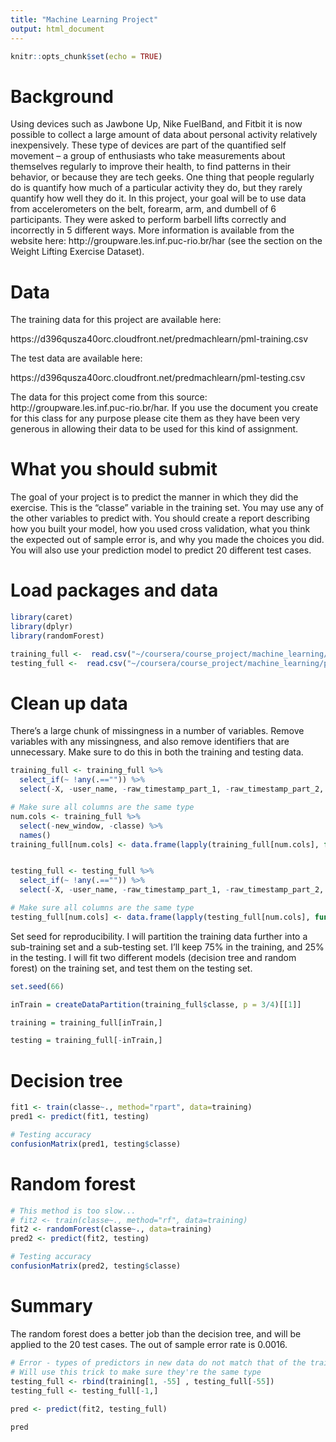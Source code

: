 ```yaml
---
title: "Machine Learning Project"
output: html_document
---
```


```r
knitr::opts_chunk$set(echo = TRUE)
```

# Background
Using devices such as Jawbone Up, Nike FuelBand, and Fitbit it is now possible to collect a large amount of data about personal activity relatively inexpensively. These type of devices are part of the quantified self movement – a group of enthusiasts who take measurements about themselves regularly to improve their health, to find patterns in their behavior, or because they are tech geeks. One thing that people regularly do is quantify how much of a particular activity they do, but they rarely quantify how well they do it. In this project, your goal will be to use data from accelerometers on the belt, forearm, arm, and dumbell of 6 participants. They were asked to perform barbell lifts correctly and incorrectly in 5 different ways. More information is available from the website here: http://groupware.les.inf.puc-rio.br/har (see the section on the Weight Lifting Exercise Dataset). 

# Data 
The training data for this project are available here: 

https://d396qusza40orc.cloudfront.net/predmachlearn/pml-training.csv

The test data are available here:

https://d396qusza40orc.cloudfront.net/predmachlearn/pml-testing.csv

The data for this project come from this source: http://groupware.les.inf.puc-rio.br/har. If you use the document you create for this class for any purpose please cite them as they have been very generous in allowing their data to be used for this kind of assignment. 

# What you should submit
The goal of your project is to predict the manner in which they did the exercise. This is the "classe" variable in the training set. You may use any of the other variables to predict with. You should create a report describing how you built your model, how you used cross validation, what you think the expected out of sample error is, and why you made the choices you did. You will also use your prediction model to predict 20 different test cases. 


# Load packages and data

```r
library(caret)
library(dplyr)
library(randomForest)

```



```r
training_full <-  read.csv("~/coursera/course_project/machine_learning/pml-training.csv")
testing_full <-  read.csv("~/coursera/course_project/machine_learning/pml-testing.csv")


```


# Clean up data
There's a large chunk of missingness in a number of variables. Remove variables with any missingness, and also remove identifiers that are unnecessary. Make sure to do this in both the training and testing data.
```r

training_full <- training_full %>%
  select_if(~ !any(.=="")) %>%
  select(-X, -user_name, -raw_timestamp_part_1, -raw_timestamp_part_2, -cvtd_timestamp)

# Make sure all columns are the same type
num.cols <- training_full %>%
  select(-new_window, -classe) %>%
  names()
training_full[num.cols] <- data.frame(lapply(training_full[num.cols], function(x) as.numeric(x)))


testing_full <- testing_full %>%
  select_if(~ !any(.=="")) %>%
  select(-X, -user_name, -raw_timestamp_part_1, -raw_timestamp_part_2, -cvtd_timestamp)

# Make sure all columns are the same type
testing_full[num.cols] <- data.frame(lapply(testing_full[num.cols], function(x) as.numeric(x)))


```



Set seed for reproducibility. I will partition the training data further into a sub-training set and a sub-testing set. I'll keep 75% in the training, and 25% in the testing. I will fit two different models (decision tree and random forest) on the training set, and test them on the testing set.

```r

set.seed(66)

inTrain = createDataPartition(training_full$classe, p = 3/4)[[1]]

training = training_full[inTrain,]

testing = training_full[-inTrain,]


```




# Decision tree
```r

fit1 <- train(classe~., method="rpart", data=training)
pred1 <- predict(fit1, testing)

# Testing accuracy
confusionMatrix(pred1, testing$classe)


```

# Random forest

```r

# This method is too slow...
# fit2 <- train(classe~., method="rf", data=training)
fit2 <- randomForest(classe~., data=training)
pred2 <- predict(fit2, testing)

# Testing accuracy
confusionMatrix(pred2, testing$classe)


```


# Summary
The random forest does a better job than the decision tree, and will be applied to the 20 test cases. The out of sample error rate is 0.0016.




```r
# Error - types of predictors in new data do not match that of the training data
# Will use this trick to make sure they're the same type
testing_full <- rbind(training[1, -55] , testing_full[-55])
testing_full <- testing_full[-1,]
    
pred <- predict(fit2, testing_full)

pred

```







